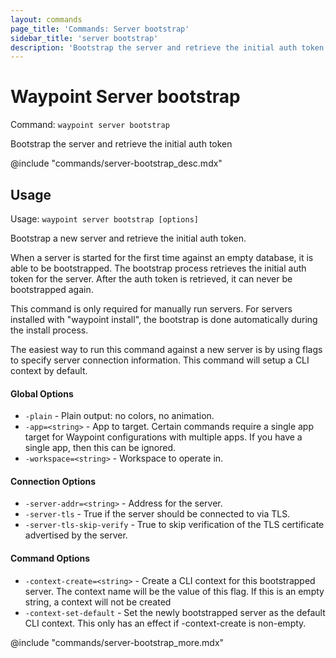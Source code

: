 ```yaml
---
layout: commands
page_title: 'Commands: Server bootstrap'
sidebar_title: 'server bootstrap'
description: 'Bootstrap the server and retrieve the initial auth token'
---
```


# Waypoint Server bootstrap

Command: `waypoint server bootstrap`

Bootstrap the server and retrieve the initial auth token

@include "commands/server-bootstrap_desc.mdx"

## Usage

Usage: `waypoint server bootstrap [options]`

Bootstrap a new server and retrieve the initial auth token.

When a server is started for the first time against an empty database,
it is able to be bootstrapped. The bootstrap process retrieves the initial
auth token for the server. After the auth token is retrieved, it can never
be bootstrapped again.

This command is only required for manually run servers. For servers
installed with "waypoint install", the bootstrap is done automatically
during the install process.

The easiest way to run this command against a new server is by using
flags to specify server connection information. This command will setup
a CLI context by default.

#### Global Options

- `-plain` - Plain output: no colors, no animation.
- `-app=<string>` - App to target. Certain commands require a single app target for Waypoint configurations with multiple apps. If you have a single app, then this can be ignored.
- `-workspace=<string>` - Workspace to operate in.

#### Connection Options

- `-server-addr=<string>` - Address for the server.
- `-server-tls` - True if the server should be connected to via TLS.
- `-server-tls-skip-verify` - True to skip verification of the TLS certificate advertised by the server.

#### Command Options

- `-context-create=<string>` - Create a CLI context for this bootstrapped server. The context name will be the value of this flag. If this is an empty string, a context will not be created
- `-context-set-default` - Set the newly bootstrapped server as the default CLI context. This only has an effect if -context-create is non-empty.

@include "commands/server-bootstrap_more.mdx"
